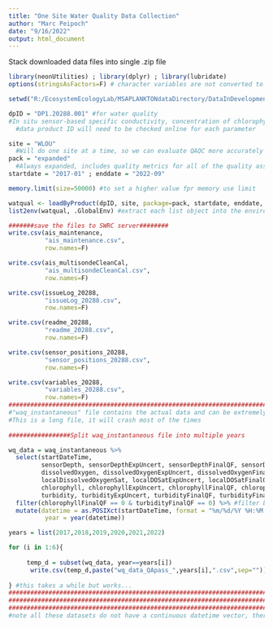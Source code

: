 ```yaml
---
title: "One Site Water Quality Data Collection"
author: "Marc Peipoch"
date: "9/16/2022"
output: html_document
---
```


Stack downloaded data files into single .zip file
```r
library(neonUtilities) ; library(dplyr) ; library(lubridate)
options(stringsAsFactors=F) # character variables are not converted to factors

setwd("R:/EcosystemEcologyLab/MSAPLANKTONdataDirectory/DataInDevelopment/NEONData/WLOU/01_input")

dpID = "DP1.20288.001" #for water quality
#In situ sensor-based specific conductivity, concentration of chlorophyll a, dissolved oxygen content, fDOM concentration, pH, and turbidity, available as one- or five-minute instantaneous measurements in surface water of lakes, wadeable streams, and non-wadeable streams
  #data product ID will need to be checked online for each parameter

site = "WLOU"
  #Will do one site at a time, so we can evaluate QAQC more accurately 
pack = "expanded"
  #Always expanded, includes quality metrics for all of the quality assessment and quality control analyses.
startdate = "2017-01" ; enddate = "2022-09"

memory.limit(size=50000) #to set a higher value fpr memory use limit

watqual <- loadByProduct(dpID, site, package=pack, startdate, enddate, check.size=FALSE) #returns a list with all data frames
list2env(watqual, .GlobalEnv) #extract each list object into the environment (don't do this if working with multiple sites)

#######save the files to SWRC server########
write.csv(ais_maintenance, 
          "ais_maintenance.csv", 
          row.names=F)

write.csv(ais_multisondeCleanCal, 
          "ais_multisondeCleanCal.csv", 
          row.names=F)

write.csv(issueLog_20288, 
          "issueLog_20288.csv", 
          row.names=F)

write.csv(readme_20288, 
          "readme_20288.csv", 
          row.names=F)

write.csv(sensor_positions_20288, 
          "sensor_positions_20288.csv", 
          row.names=F)

write.csv(variables_20288, 
          "variables_20288.csv", 
          row.names=F)
############################################################################################################################
#"waq_instantaneous" file contains the actual data and can be extremely large for some sites, isolate parameters before downloading
#This is a long file, it will crash most of the times
        
#################Split waq_instantaneous file into multiple years

wq_data = waq_instantaneous %>%
  select(startDateTime, 
         sensorDepth, sensorDepthExpUncert, sensorDepthFinalQF, sensorDepthFinalQFSciRvw,
         dissolvedOxygen, dissolvedOxygenExpUncert, dissolvedOxygenFinalQF, dissolvedOxygenFinalQFSciRvw, 
         localDissolvedOxygenSat, localDOSatExpUncert, localDOSatFinalQF, localDOSatFinalQFSciRvw,
         chlorophyll, chlorophyllExpUncert, chlorophyllFinalQF, chlorophyllFinalQFSciRvw,
         turbidity, turbidityExpUncert, turbidityFinalQF, turbidityFinalQFSciRvw) %>%
  filter(chlorophyllFinalQF == 0 & turbidityFinalQF == 0) %>% #filter by chl and turbidity values of acceptable quality
  mutate(datetime = as.POSIXct(startDateTime, format = "%m/%d/%Y %H:%M:%S"),
          year = year(datetime))

years = list(2017,2018,2019,2020,2021,2022)

for (i in 1:6){
  
     temp_d = subset(wq_data, year==years[i])
      write.csv(temp_d,paste("wq_data_QApass_",years[i],".csv",sep=""))
       
} #this takes a while but works...
###################################################################################################
###################################################################################################
###################################################################################################
#note all these datasets do not have a continuous datetime vector, there are breaks that are not filled with NA observations



```


